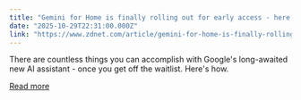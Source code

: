 ```yaml
---
title: "Gemini for Home is finally rolling out for early access - here's how to try it first"
date: "2025-10-29T22:31:00.000Z"
link: "https://www.zdnet.com/article/gemini-for-home-is-finally-rolling-out-for-early-access-heres-how-to-try-it-first/"
---
```


There are countless things you can accomplish with Google's long-awaited new AI assistant - once you get off the waitlist. Here's how.

[Read more](https://www.zdnet.com/article/gemini-for-home-is-finally-rolling-out-for-early-access-heres-how-to-try-it-first/)
